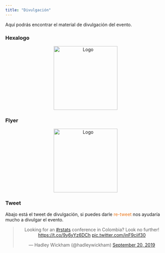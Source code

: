 ```yaml
---
title: "Divulgación"
---
```

Aquí podrás encontrar el material de divulgación del evento.


### Hexalogo

<center>
<img src="imagenes/hexalogo.jpg" alt="Logo" width="200" height="200">
</center>


### Flyer

<center>
<img src="imagenes/Flyer1.jpg" alt="Logo" width="200" height="200">
</center>

### Tweet
Abajo está el tweet de divulgación, si puedes darle <font color="#EA7315">re-tweet</font> nos ayudaría mucho a divulgar el evento.


<center>
<blockquote class="twitter-tweet"><p lang="en" dir="ltr">Looking for an <a href="https://twitter.com/hashtag/rstats?src=hash&amp;ref_src=twsrc%5Etfw">#rstats</a> conference in Colombia? Look no further! <a href="https://t.co/9y6yYz6DCh">https://t.co/9y6yYz6DCh</a> <a href="https://t.co/inF9ciif30">pic.twitter.com/inF9ciif30</a></p>&mdash; Hadley Wickham (@hadleywickham) <a href="https://twitter.com/hadleywickham/status/1175142455823540224?ref_src=twsrc%5Etfw">September 20, 2019</a></blockquote> <script async src="https://platform.twitter.com/widgets.js" charset="utf-8"></script>
</center>

